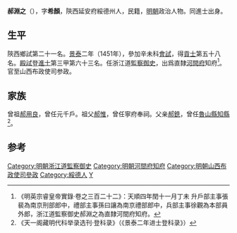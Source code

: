 '''郝淵之'''（{{bd|1420年||？}}），字'''希顏'''，陝西延安府綏德州人，民籍，[[明朝|明朝]]政治人物。同進士出身。

==生平==
陝西鄉試第二十一名。[[景泰|景泰]]二年（1451年），參加辛未科[[會試|會試]]，得[[貢士|貢士]]第五十八名。[[殿試|殿試]]登[[進士|進士]]第三甲第六十三名。任浙江道[[監察御史|監察御史]]，出爲直隸[[河間府|河間府]]知府<ref>《明英宗睿皇帝實錄·卷之三百二十二》：天順四年閏十一月丁未 升戶部主事張裴為南京刑部郎中，禮部主事孫曰讓為南京禮部郎中，兵部主事徐觀為本部員外郎，浙江道監察御史郝淵之為直隸河間府知府。</ref>。官至山西布政使司参政。

==家族==
曾祖[[郝用良|郝用良]]，曾任元千戶。祖父[[郝惟|郝惟]]，曾任寧府奉祠。父亲[[郝銑|郝銑]]，曾任[[魯山縣|魯山縣]][[知縣|知縣]]<ref>《天一阁藏明代科举录选刊·登科录》（《景泰二年进士登科录》）</ref>。

==参考==
{{reflist}}
{{明朝人物小作品}}
{{景泰二年辛未科殿試金榜}}
{{DEFAULTSORT:Hao郝}}

[[Category:明朝浙江道監察御史|Category:明朝浙江道監察御史]]
[[Category:明朝河間府知府|Category:明朝河間府知府]]
[[Category:明朝山西布政使司參政|Category:明朝山西布政使司參政]]
[[Category:綏德人|Category:綏德人]]
[[Category:郝姓|Y]]